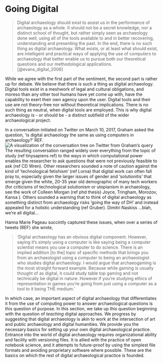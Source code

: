 # Going Digital

> Digital archaeology should exist to assist us in the performance of archaeology as a whole. It should not be a secret knowledge, nor a distinct school of thought, but rather simply seen as archaeology done well, using all of the tools available to and in better recovering, understanding and presenting the past. In the end, there is no such thing as digital archaeology. What exists, or at least what should exist, are intelligent and practical ways of applying the use of computers to archaeology that better enable us to pursue both our theoretical questions and our methodological applications. [@evans_digital_2006]

While we agree with the first part of the sentiment, the second part is rather up for debate. We believe that there _is_ such a thing as digital archaeology. Digital tools exist in a meshwork of legal and cultural obligations, and moreso than any other tool humans have yet come up with, have the capability to exert their own agency upon the user. Digital tools and their use are not theory-free nor without theoretical implications. There is no such thing as neutral, when digital tools are employed. This is why digital archaeology is - or should be - a distinct subfield of the wider archaeological project.

In a conversation initiated on Twitter on March 10, 2017, Graham asked the question, 'is digital archaeology the same as using computers in archaeology?' REF. ![A visualization of the conversation tree on Twitter from Graham's query](images/treeverse-what-is-da.png) The resulting conversation ranged widely over everything from the topic of study (ref tinysapiens ref) to the ways in which computational power enables the researcher to ask questions that were not previously feasible to ask (ref CD Wren). Other researchers sounded a note of caution against the kind of 'technological fetishism' (ref Lorna) that digital work can often fall pray to, especially given the larger issues of gender and 'solutionitis' that emerge given the white, 20-35 year old demographic of many tech workers (for criticisms of technological solutionism or utopianism in archaeology, see the work of Colleen Morgan (ref phd thesis) Joyce, Tringham, Morozov, Kansa ). Others sounded a warning that to think of digital archaeology as something distinct from archaeology risks 'going the way of DH' and instead appealed for a holistic understanding (ref Gruber). Dimitri Naskiss ...blah, we're all digital...

Hanna Marie Pageau succintly captured these issues, when over a series of tweets (REF) she wrote,

> 'Digital archaeology has an obvious digital component. However, saying it's simply using a computer is like saying being a computer scientist means you use a computer to do science. There is an implied addition [to the] topic of specific methods that brings you from an archaeologist using a computer to being an archaeologist who studies digital archaeology. I would argue that archaeogaming is the most straight forward example. Because while gaming is usually thought of as digital, it could study table top gaming and not technically be digital in nature. However if you're studying ethics of representation in games you're going from just using a computer as a tool to it being THE medium.'

In which case, an important aspect of digital archaeology that differentiates it from the use of computing power to answer archaeological questions is this question of purpose. In this section, we take up this question beginning with the question of _teaching_ digital approaches. We progress by suggesting that digital archaeology is akin to work at the intersection of art and public archaeology and digital humanities. We provide you the necessary basics for setting up your own digital archaeological practice. Entrance into the world of digital archaeology requires organizational ability and facility with versioning files. It is allied with the practice of open notebook science, and it attempts to future-proof by using the simplest file formats and avoiding proprietary software where possible. These are the basics on which the rest of digital archaeological practice is founded.